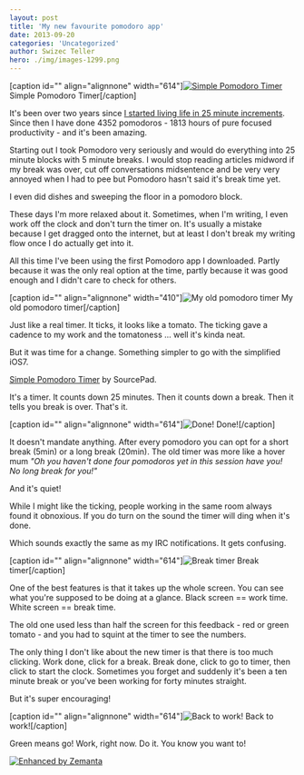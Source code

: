 ```yaml
---
layout: post
title: 'My new favourite pomodoro app'
date: 2013-09-20
categories: 'Uncategorized'
author: Swizec Teller
hero: ./img/images-1299.png
---
```

\[caption id="" align="alignnone" width="614"][![Simple Pomodoro Timer](./img/images-1299.png "Simple Pomodoro Timer")](https://itunes.apple.com/us/app/simple-pomodoro-timer/id496191025?mt=8) Simple Pomodoro Timer\[/caption]



It's been over two years since [I started living life in 25 minute increments](http://swizec.com/blog/living-life-in-25min-increments/swizec/1859). Since then I have done 4352 pomodoros - 1813 hours of pure focused productivity - and it's been amazing.



Starting out I took Pomodoro very seriously and would do everything into 25 minute blocks with 5 minute breaks. I would stop reading articles midword if my break was over, cut off conversations midsentence and be very very annoyed when I had to pee but Pomodoro hasn't said it's break time yet.



I even did dishes and sweeping the floor in a pomodoro block.



These days I'm more relaxed about it. Sometimes, when I'm writing, I even work off the clock and don't turn the timer on. It's usually a mistake because I get dragged onto the internet, but at least I don't break my writing flow once I do actually get into it.



All this time I've been using the first Pomodoro app I downloaded. Partly because it was the only real option at the time, partly because it was good enough and I didn't care to check for others.



\[caption id="" align="alignnone" width="410"]![My old pomodoro timer](./img/images-1298.png "My old pomodoro timer") My old pomodoro timer\[/caption]



Just like a real timer. It ticks, it looks like a tomato. The ticking gave a cadence to my work and the tomatoness ... well it's kinda neat.



But it was time for a change. Something simpler to go with the simplified iOS7.



[Simple Pomodoro Timer](https://itunes.apple.com/us/app/simple-pomodoro-timer/id496191025?mt=8) by SourcePad.



It's a timer. It counts down 25 minutes. Then it counts down a break. Then it tells you break is over. That's it.



\[caption id="" align="alignnone" width="614"]![Done!](./img/images-1300.png "Done!") Done!\[/caption]



It doesn't mandate anything. After every pomodoro you can opt for a short break (5min) or a long break (20min). The old timer was more like a hover mum _"Oh you haven't done four pomodoros yet in this session have you! No long break for you!"_



And it's quiet!



While I might like the ticking, people working in the same room always found it obnoxious. If you do turn on the sound the timer will ding when it's done.



Which sounds exactly the same as my IRC notifications. It gets confusing.



\[caption id="" align="alignnone" width="614"]![Break timer](./img/images-1301.png "Break timer") Break timer\[/caption]



One of the best features is that it takes up the whole screen. You can see what you're supposed to be doing at a glance. Black screen == work time. White screen == break time.



The old one used less than half the screen for this feedback - red or green tomato - and you had to squint at the timer to see the numbers.



The only thing I don't like about the new timer is that there is too much clicking. Work done, click for a break. Break done, click to go to timer, then click to start the clock. Sometimes you forget and suddenly it's been a ten minute break or you've been working for forty minutes straight.



But it's super encouraging!



\[caption id="" align="alignnone" width="614"]![Back to work!](./img/images-1302.png "Back to work!") Back to work!\[/caption]



Green means go! Work, right now. Do it. You know you want to!

[![Enhanced by Zemanta](http://img.zemanta.com/zemified_e.png?x-id=deaf5cf6-8886-4020-8eba-6923e3202da0)](http://www.zemanta.com/?px "Enhanced by Zemanta")